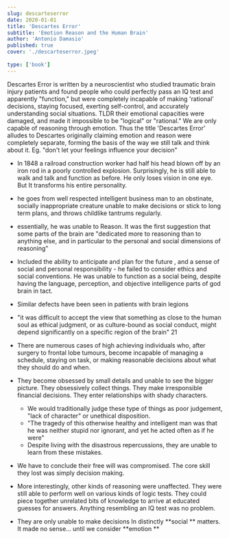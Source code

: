 ```yaml
---
slug: descarteserror
date: 2020-01-01
title: 'Descartes Error'
subtitle: 'Emotion Reason and the Human Brain'
author: 'Antonio Damasio'
published: true
cover: './descarteserror.jpeg'
 
type: ['book']
---
```


Descartes Error is written by a neuroscientist who studied traumatic brain injury patients and found people who could perfectly pass an IQ test and apparently "function," but were completely incapable of making 'rational' decisions, staying focused, exerting self-control, and accurately understanding social situations.
TLDR their emotional capacities were damaged, and made it impossible to be "logical" or "rational." We are only capable of reasoning through emotion.
Thus the title 'Descartes Error' alludes to Descartes originally claiming emotion and reason were completely separate, forming the basis of the way we still talk and think about it. Eg. "don't let your feelings influence your decision"

- In 1848 a railroad construction worker had half his head blown off by an iron rod in a poorly controlled explosion. Surprisingly, he is still able to walk and talk and function as before. He only loses vision in one eye. But It transforms his entire personality.
- he goes from well respected intelligent business man to an obstinate, socially inappropriate creature unable to make decisions or stick to long term plans, and throws childlike tantrums regularly.
- essentially, he was unable to Reason. It was the first suggestion that some parts of the brain are "dedicated more to reasoning than to anything else, and in particular to the personal and social dimensions of reasoning"
- Included the ability to anticipate and plan for the future , and a sense of social and personal responsibility - he failed to consider ethics and social conventions. He was unable to function as a social being, despite having the language, perception, and objective intelligence parts of god brain in tact.
- Similar defects have been seen in patients with brain legions
- "it was difficult to accept the view that something as close to the human soul as ethical judgment, or as culture-bound as social conduct, might depend significantly on a specific region of the brain" 21

- There are numerous cases of high achieving individuals who, after surgery to frontal lobe tumours, become incapable of managing a schedule, staying on task, or making reasonable decisions about what they should do and when.
- They become obsessed by small details and unable to see the bigger picture. They obsessively collect things. They make irresponsible financial decisions. They enter relationships with shady characters.
    - We would traditionally judge these type of things as poor judgement, "lack of character" or unethical disposition.
    - "The tragedy of this otherwise healthy and intelligent man was that he was neither stupid nor ignorant, and yet he acted often as if he were"
    - Despite living with the disastrous repercussions, they are unable to learn from these mistakes.
- We have to conclude their free will was compromised. The core skill they lost was simply decision making.
- More interestingly, other kinds of reasoning were unaffected. They were still able to perform well on various kinds of logic tests. They could piece together unrelated bits of knowledge to arrive at educated guesses for answers. Anything resembling an IQ test was no problem.
- They are only unable to make decisions In distinctly **social ** matters. It made no sense... until we consider **emotion **
